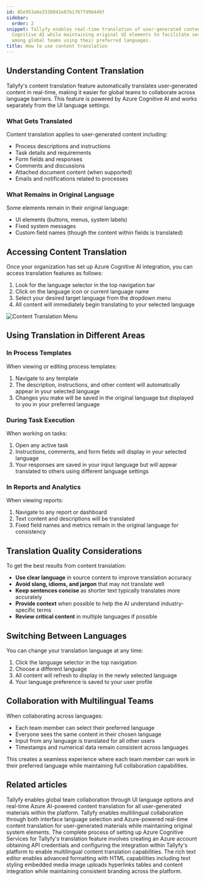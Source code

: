 ```yaml
---
id: 85e953a6e3338841e87b1767fd96446f
sidebar:
  order: 2
snippet: Tallyfy enables real-time translation of user-generated content through Azure
  Cognitive AI while maintaining original UI elements to facilitate seamless collaboration
  among global teams using their preferred languages.
title: How to use content translation
---
```


## Understanding Content Translation

Tallyfy's content translation feature automatically translates user-generated content in real-time, making it easier for global teams to collaborate across language barriers. This feature is powered by Azure Cognitive AI and works separately from the UI language settings.

### What Gets Translated

Content translation applies to user-generated content including:

- Process descriptions and instructions
- Task details and requirements
- Form fields and responses
- Comments and discussions
- Attached document content (when supported)
- Emails and notifications related to processes

### What Remains in Original Language

Some elements remain in their original language:

- UI elements (buttons, menus, system labels)
- Fixed system messages
- Custom field names (though the content within fields is translated)

## Accessing Content Translation

Once your organization has set up Azure Cognitive AI integration, you can access translation features as follows:

1. Look for the language selector in the top navigation bar
2. Click on the language icon or current language name
3. Select your desired target language from the dropdown menu
4. All content will immediately begin translating to your selected language

![Content Translation Menu](https://screenshots.tallyfy.com/tallyfy%2Fpro%2Fdesktop-light-content-translation-menu.png)

## Using Translation in Different Areas

### In Process Templates

When viewing or editing process templates:

1. Navigate to any template
2. The description, instructions, and other content will automatically appear in your selected language
3. Changes you make will be saved in the original language but displayed to you in your preferred language

### During Task Execution

When working on tasks:

1. Open any active task
2. Instructions, comments, and form fields will display in your selected language
3. Your responses are saved in your input language but will appear translated to others using different language settings

### In Reports and Analytics

When viewing reports:

1. Navigate to any report or dashboard
2. Text content and descriptions will be translated
3. Fixed field names and metrics remain in the original language for consistency

## Translation Quality Considerations

To get the best results from content translation:

- **Use clear language** in source content to improve translation accuracy
- **Avoid slang, idioms, and jargon** that may not translate well
- **Keep sentences concise** as shorter text typically translates more accurately
- **Provide context** when possible to help the AI understand industry-specific terms
- **Review critical content** in multiple languages if possible

## Switching Between Languages

You can change your translation language at any time:

1. Click the language selector in the top navigation
2. Choose a different language
3. All content will refresh to display in the newly selected language
4. Your language preference is saved to your user profile

## Collaboration with Multilingual Teams

When collaborating across languages:

- Each team member can select their preferred language
- Everyone sees the same content in their chosen language
- Input from any language is translated for all other users
- Timestamps and numerical data remain consistent across languages

This creates a seamless experience where each team member can work in their preferred language while maintaining full collaboration capabilities.


## Related articles
<CardGrid>
<LinkTitleCard header="<b>Integrations > Azure Translation Services</b>" href="/products/pro/integrations/azure-translation/" > Tallyfy enables global team collaboration through UI language options and real-time Azure AI-powered content translation for all user-generated materials within the platform. </LinkTitleCard>
<LinkTitleCard header="<b>Miscellaneous > Translate content</b>" href="/products/pro/miscellaneous/how-can-i-translate-content-in-tallyfy/" > Tallyfy enables multilingual collaboration through both interface language selection and Azure-powered real-time content translation for user-generated materials while maintaining original system elements. </LinkTitleCard>
<LinkTitleCard header="<b>Azure Translation > How to set up Azure Cognitive AI integration</b>" href="/products/pro/integrations/azure-translation/how-to-set-up-azure-cognitive-ai-integration/" > The complete process of setting up Azure Cognitive Services for Tallyfy's translation feature involves creating an Azure account obtaining API credentials and configuring the integration within Tallyfy's platform to enable multilingual content translation capabilities. </LinkTitleCard>
<LinkTitleCard header="<b>Edit Task > The rich text editor</b>" href="/products/pro/tracking-and-tasks/tasks/edit-task/how-can-i-use-tallyfys-rich-text-editor-for-tasks/" > The rich text editor enables advanced formatting with HTML capabilities including text styling embedded media image uploads hyperlinks tables and content integration while maintaining consistent branding across the platform. </LinkTitleCard>
</CardGrid>